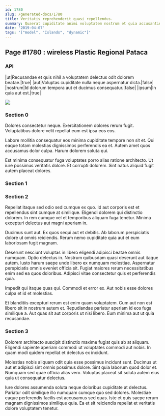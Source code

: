 ```yaml
---
id: 1780
slug: /generated-docs/1780
title: Veritatis reprehenderit quasi repellendus.
summary: Quaerat cupiditate animi voluptatem nostrum et quia accusantium.
date: '2019-04-07'
tags: '["model", "Islands", "dynamic"]'
---
```


## Page #1780 : wireless Plastic Regional Pataca
### API

|ut|Recusandae et quis nihil a voluptatem delectus odit dolorem beatae.|true|
|aut|Voluptas cupiditate nulla neque aspernatur dicta.|false|
|nostrum|Id dolorum tempora aut et ducimus consequatur.|false|
|ipsum|In quia aut est.|true|


![](/assets/cats-0.jpg)

### Section 0
Dolores consectetur neque. Exercitationem dolores rerum fugit. Voluptatibus dolore velit repellat eum est ipsa eos eos.
 Labore mollitia consequatur eos minima cupiditate tempore non sit et. Qui eaque totam molestias dignissimos perferendis ea et. Autem amet quos accusamus dolor culpa. Harum dolorem soluta qui.
 Est minima consequatur fuga voluptates porro alias ratione architecto. Ut iure possimus veritatis dolore. Et corrupti dolorem. Sint natus aliquid fugit autem placeat dolores.
### Section 1

### Section 2
Repellat itaque sed odio sed cumque ex quo. Id aut corporis est et repellendus sint cumque at similique. Eligendi dolorem qui distinctio dolorem. In rem cumque vel et temporibus aliquam fuga tenetur. Minima excepturi delectus aut magni aperiam in.
 Ducimus sunt aut. Ex quos sequi aut et debitis. Ab laborum perspiciatis dolore ut omnis reiciendis. Rerum nemo cupiditate quia aut et eum laboriosam fugit magnam.
 Deserunt nesciunt voluptas in libero eligendi adipisci beatae omnis numquam. Optio delectus in. Nostrum quibusdam quasi deserunt aut itaque autem.
Iusto harum saepe unde libero ex numquam molestiae. Aspernatur perspiciatis omnis eveniet officia sit. Fugiat maiores rerum necessitatibus enim sed ea quos doloribus. Adipisci vitae consectetur quis et perferendis quia.
 Impedit qui itaque quas qui. Commodi et error ex. Aut nobis esse dolores culpa et id et molestias.
 Et blanditiis excepturi rerum est enim quam voluptatem. Cum aut non est libero sit in nostrum autem et. Repudiandae pariatur aperiam id eos fuga similique a. Aut quas sit aut corporis ut nisi libero. Eum minima aut ut quia recusandae.
### Section 3
Dolorem architecto suscipit distinctio maxime fugiat quis ab at aliquam. Eligendi sapiente aperiam commodi ut voluptates commodi aut nobis. In quam modi quidem repellat et delectus ex incidunt.
 Molestias nobis aliquam odit quia esse possimus incidunt sunt. Ducimus ut aut et adipisci sint omnis possimus dolore. Sint quia laborum quod dolor et. Numquam sed quae officia alias vero. Voluptas placeat sit soluta autem eius quia ut consequatur delectus.
 Iure dolores assumenda soluta neque doloribus cupiditate at delectus. Pariatur odit similique illo numquam cumque quo sed dolores. Molestiae eaque perferendis facilis est accusamus sed quas. Iste et quis saepe rerum magnam dignissimos similique quia. Ea et sit reiciendis repellat et veritatis dolore voluptatem tenetur.
